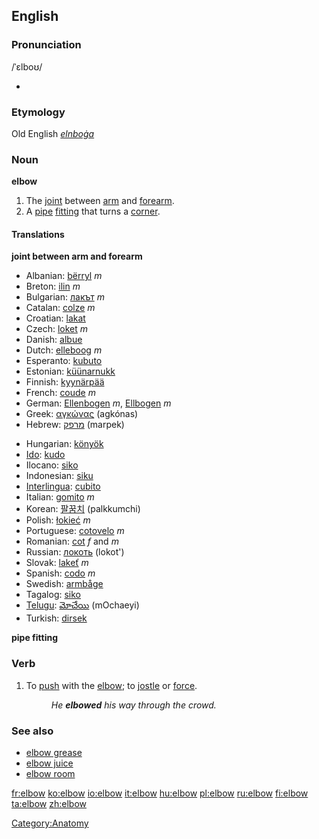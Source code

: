 ==English==
===Pronunciation===
{{wikipedia}}
/&#712;&#603;lbo&#650;/
*{{audio|en-us-elbow.ogg|Audio (US)}}
===Etymology===
Old English ''[[elnboġa]]''
===Noun===
'''elbow'''
#The [[joint]] between [[arm]] and [[forearm]].
#A [[pipe]] [[fitting]] that turns a [[corner]].

==== Translations ====
'''joint between arm and forearm'''
{{top}}
*Albanian: [[bërryl]] ''m''
*Breton: [[ilin]] ''m''
*Bulgarian: [[лакът]] ''m''
*Catalan: [[colze]] ''m''
*Croatian: [[lakat]]
*Czech: [[loket]] ''m''
*Danish: [[albue]]
*Dutch: [[elleboog]] ''m''
*Esperanto: [[kubuto]]
*Estonian: [[küünarnukk]]
*Finnish: [[kyynärpää]]
*French: [[coude]] ''m''
*German: [[Ellenbogen]] ''m'', [[Ellbogen]] ''m''
*Greek: [[αγκώνας]] (agkónas)
*Hebrew: [[מרפק]] (marpek)
{{mid}}
*Hungarian: [[könyök]]
*[[Ido]]: [[kudo]]
*Ilocano: [[siko]]
*Indonesian: [[siku]]
*[[Interlingua]]: [[cubito]]
*Italian: [[gomito]] ''m''
*Korean: [[팔꿈치]] (palkkumchi)
*Polish: [[łokieć]] ''m''
*Portuguese: [[cotovelo]] ''m''
*Romanian: [[cot]] ''f'' and ''m''
*Russian: [[локоть]] (lokot')
*Slovak: [[lakeť]] ''m''
*Spanish: [[codo]] ''m''
*Swedish: [[armbåge]]
*Tagalog: [[siko]]
*[[Telugu]]: [[మోచేయి]] (mOchaeyi)
*Turkish: [[dirsek]]
{{bottom}}

'''pipe fitting'''

===Verb===
{{en-infl-reg-consonant|elbow||}}
#To [[push]] with the [[elbow]]; to [[jostle]] or [[force]].
#:''He '''elbowed''' his way through the crowd.''

===See also===
*[[elbow grease]]
*[[elbow juice]]
*[[elbow room]]

[[Category:Anatomy]]

[[fr:elbow]]
[[ko:elbow]]
[[io:elbow]]
[[it:elbow]]
[[hu:elbow]]
[[pl:elbow]]
[[ru:elbow]]
[[fi:elbow]]
[[ta:elbow]]
[[zh:elbow]]